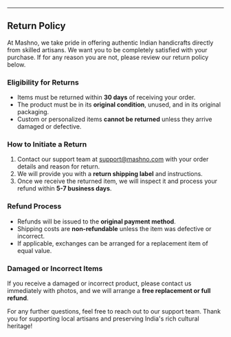
---

## Return Policy

At Mashno, we take pride in offering authentic Indian handicrafts directly from skilled artisans. We want you to be completely satisfied with your purchase. If for any reason you are not, please review our return policy below.

### Eligibility for Returns
- Items must be returned within **30 days** of receiving your order.
- The product must be in its **original condition**, unused, and in its original packaging.
- Custom or personalized items **cannot be returned** unless they arrive damaged or defective.

### How to Initiate a Return
1. Contact our support team at [support@mashno.com](mailto:support@mashno.com) with your order details and reason for return.
2. We will provide you with a **return shipping label** and instructions.
3. Once we receive the returned item, we will inspect it and process your refund within **5-7 business days**.

### Refund Process
- Refunds will be issued to the **original payment method**.
- Shipping costs are **non-refundable** unless the item was defective or incorrect.
- If applicable, exchanges can be arranged for a replacement item of equal value.

### Damaged or Incorrect Items
If you receive a damaged or incorrect product, please contact us immediately with photos, and we will arrange a **free replacement or full refund**.

For any further questions, feel free to reach out to our support team. Thank you for supporting local artisans and preserving India's rich cultural heritage!

